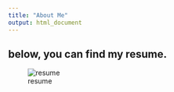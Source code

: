 ```yaml
---
title: "About Me"
output: html_document
---
```



## below, you can find my resume. 

![resume](jerome_resume.jpg)
